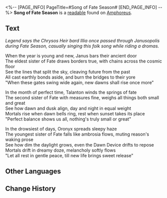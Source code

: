 <%-- [PAGE_INFO]
PageTitle=#Song of Fate Season#
[END_PAGE_INFO] --%>
{{Readable Infobox
|id           = 505
|partIds      = 190829
|title        = 
|image        = Item Song of Fate Season.png
|world        = Amphoreus
|parts        = 1
|author       = <!--to be added-->
|description  = A folk song about the Three Titans of Fate, written by Illia, the famous Chrysos Heir Bard.
|part1        = Song of Fate Season
|source1      = {{cx|Source missing}}
|characters   = Janus; Oronyx; Talanton
|factions     = 
}}
'''Song of Fate Season''' is a [[readable]] found on [[Amphoreus]].
<!--
==Location==
{{Map Embed|<map name>|<marker id>}}
-->
==Text==
''Legend says the Chrysos Heir bard Illia once passed through Janusopolis during Fate Season, casually singing this folk song while riding a dromas.''

When the year is young and new, Janus bars their ancient door<br />
The eldest sister of Fate draws borders true, with chains across the cosmic floor<br />
See the lines that split the sky, cleaving future from the past<br />
All cast earthly bonds aside, and burn the bridges to their yore<br />
"When these gates swing wide again, new dawns shall rise once more"

In the month of perfect time, Talanton winds the springs of fate<br />
The second sister of Fate with measures fine, weighs all things both small and great<br />
See how dawn and dusk align, day and night in equal weight<br />
Mortals rise when dawn bells ring, rest when sunset takes its place<br />
"Perfect balance shows us all, nothing's truly small or great"

In the drowsiest of days, Oronyx spreads sleepy haze<br />
The youngest sister of Fate falls like ambrosia flows, muting reason's waking prose<br />
See how dim the daylight grows, even the Dawn Device drifts to repose<br />
Mortals drift in dreamy doze, melancholy softly flows<br />
"Let all rest in gentle peace, till new life brings sweet release"

<!--
==Trivia==
* 
-->
==Other Languages==
{{Other Languages
|en   = Song of Fate Season
|zhs  = 命运季之歌
|zht  = 命運季之歌
|ja   = 命運季の歌
|ko   = 운명의 계절의 노래
|es   = Canción de la Temporada del Destino
|fr   = Chant de la Saison du Destin
|ru   = Песнь о сезоне судьбы
|th   = เพลงแห่งฤดูชะตาลิขิต
|vi   = Bài Ca Mùa Định Mệnh
|de   = Ballade der Jahreszeit des Schicksals
|id   = Lagu Musim Takdir
|pt   = Canção da Estação do Destino
}}

==Change History==
{{Change History|3.1}}